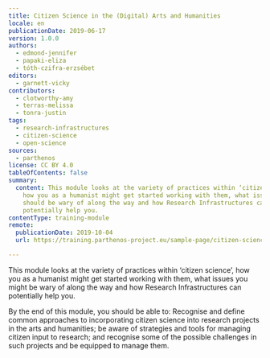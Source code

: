 ```yaml
---
title: Citizen Science in the (Digital) Arts and Humanities
locale: en
publicationDate: 2019-06-17
version: 1.0.0
authors:
  - edmond-jennifer
  - papaki-eliza
  - tóth-czifra-erzsébet
editors:
  - garnett-vicky
contributors:
  - clotworthy-amy
  - terras-melissa
  - tonra-justin
tags:
  - research-infrastructures
  - citizen-science
  - open-science
sources:
  - parthenos
license: CC BY 4.0
tableOfContents: false
summary:
  content: This module looks at the variety of practices within ‘citizen science’,
    how you as a humanist might get started working with them, what issues you
    should be wary of along the way and how Research Infrastructures can
    potentially help you.
contentType: training-module
remote:
  publicationDate: 2019-10-04
  url: https://training.parthenos-project.eu/sample-page/citizen-science-in-the-digital-arts-and-humanities/

---
```


This module looks at the variety of practices within ‘citizen science’, how you as a humanist might get started working with them, what issues you might be wary of along the way and how Research Infrastructures can potentially help you.

By the end of this module, you should be able to: Recognise and define common approaches to incorporating citizen science into research projects in the arts and humanities; be aware of strategies and tools for managing citizen input to research; and recognise some of the possible challenges in such projects and be equipped to manage them.

<ExternalResource
  title="Interested in learning more?"
  subtitle="Check out Citizen Science in the (Digital) Arts and Humanities on PARTHENOS"
  url="https://training.parthenos-project.eu/sample-page/citizen-science-in-the-digital-arts-and-humanities/"
/>
